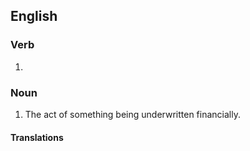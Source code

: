 ==English==

===Verb===
{{head|en|present participle}}

# {{present participle of|underwrite|lang=en|nocat=1}}

===Noun===
{{en-noun}}

# The act of something being underwritten financially.

====Translations====
{{trans-top|The act of something being underwritten financially}}
{{trans-mid}}
{{trans-bottom}}